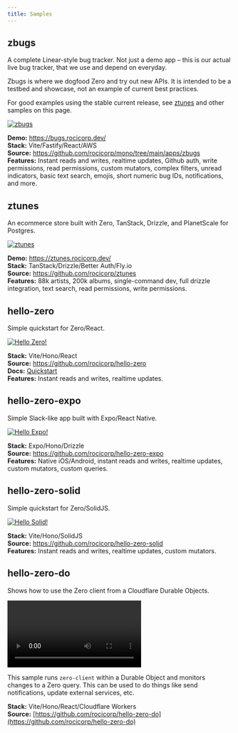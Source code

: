 ```yaml
---
title: Samples
---
```


## zbugs

A complete Linear-style bug tracker. Not just a demo app – this is our actual live bug tracker, that we use and depend on everyday.

<Note emoji="⚠️" type="warning" heading="Zbugs uses upcoming features">
  Zbugs is where we dogfood Zero and try out new APIs. It is intended to be a testbed and showcase, not an example of current best practices.

  For good examples using the stable current release, see [ztunes](#ztunes) and other samples on this page.
</Note>

<a href="https://bugs.rocicorp.dev/">
  <img
    src="/images/samples/zbugs.png"
    alt="zbugs"
    style={{border: 'none', padding: 'none'}}
  />
</a>

**Demo:** https://bugs.rocicorp.dev/<br/>
**Stack:** Vite/Fastify/React/AWS<br/>
**Source:** https://github.com/rocicorp/mono/tree/main/apps/zbugs<br/>
**Features:** Instant reads and writes, realtime updates, Github auth, write permissions, read permissions, custom mutators, complex filters, unread indicators, basic text search, emojis, short numeric bug IDs, notifications, and more.

## ztunes

An ecommerce store built with Zero, TanStack, Drizzle, and PlanetScale for Postgres.

<a href="https://ztunes.rocicorp.dev">
  <img
    src="/images/samples/ztunes.png"
    alt="ztunes"
    style={{border: 'none', padding: 'none'}}
  />
</a>

**Demo:** https://ztunes.rocicorp.dev/<br/>
**Stack:** TanStack/Drizzle/Better Auth/Fly.io<br/>
**Source:** https://github.com/rocicorp/ztunes<br/>
**Features:** 88k artists, 200k albums, single-command dev, full drizzle integration, text search, read permissions, write permissions.

## hello-zero

Simple quickstart for Zero/React.

<a href="https://github.com/rocicorp/hello-zero">
  <img
    src="/images/samples/quickstart.png"
    alt="Hello Zero!"
    style={{border: 'none', padding: 'none'}}
  />
</a>

**Stack:** Vite/Hono/React<br/>
**Source:** https://github.com/rocicorp/hello-zero<br/>
**Docs:** [Quickstart](/docs/quickstart)<br/>
**Features:** Instant reads and writes, realtime updates.

## hello-zero-expo

Simple Slack-like app built with Expo/React Native.

<a href="https://github.com/rocicorp/hello-zero-expo">
  <img
    src="/images/samples/hello-zero-expo.jpg"
    alt="Hello Expo!"
    style={{border: 'none', padding: 'none'}}
  />
</a>

**Stack:** Expo/Hono/Drizzle<br/>
**Source:** https://github.com/rocicorp/hello-zero-expo<br/>
**Features:** Native iOS/Android, instant reads and writes, realtime updates, custom mutators, custom queries.

## hello-zero-solid

Simple quickstart for Zero/SolidJS.

<a href="https://github.com/rocicorp/hello-zero-solid">
  <img
    src="/images/samples/hello-zero-solid.png"
    alt="Hello Solid!"
    style={{border: 'none', padding: 'none'}}
  />
</a>

**Stack:** Vite/Hono/SolidJS<br/>
**Source:** https://github.com/rocicorp/hello-zero-solid<br/>
**Features:** Instant reads and writes, realtime updates, custom mutators.

## hello-zero-do

Shows how to use the Zero client from a Cloudflare Durable Objects.

<Video
  src="https://d2nzlypqdo5xbb.cloudfront.net/video/hello-zero-do.mp4"
  alt="hello-zero-do demo"
/>

This sample runs `zero-client` within a Durable Object and monitors changes to a Zero query. This can be used to do things like send notifications, update external services, etc.

**Stack:** Vite/Hono/React/Cloudflare Workers<br/>
**Source:** [https://github.com/rocicorp/hello-zero-do](https://github.com/rocicorp/hello-zero-do)
